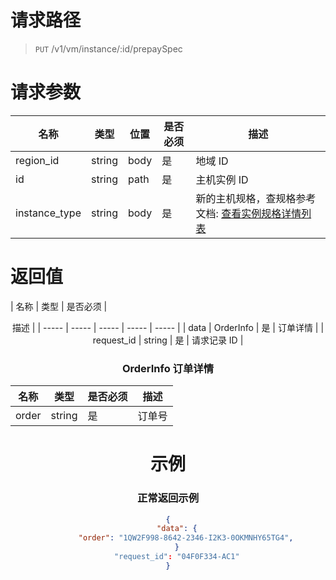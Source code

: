 # 请求路径
> `PUT` /v1/vm/instance/:id/prepaySpec

# 请求参数

| 名称 | 类型 | 位置 | 是否必须 | <center>描述 |
| ----- | ----- | ----- | ----- | ----- |
| region_id | string | body | 是 | 地域 ID |
| id | string | path | 是 | 主机实例 ID |
| instance_type | string | body | 是 | 新的主机规格，查规格参考文档: [查看实例规格详情列表](https://developer.qiniu.com/qvm/5594/openapi-ecs-describe-instance-type) |

# 返回值

| 名称 | 类型 | 是否必须 | <center>描述 |
| ----- | ----- | ----- | ----- | ----- |
| data | OrderInfo | 是 | 订单详情 |
| request_id | string | 是 | 请求记录 ID |

### OrderInfo 订单详情
| 名称 | 类型 | 是否必须 | <center>描述 |
| ----- | ----- | ----- | ----- |
| order | string | 是 | 订单号 |


# 示例
### 正常返回示例
```json
{
    "data": {
        "order": "1QW2F998-8642-2346-I2K3-0OKMNHY65TG4",
    }
    "request_id": "04F0F334-AC1"
}
```